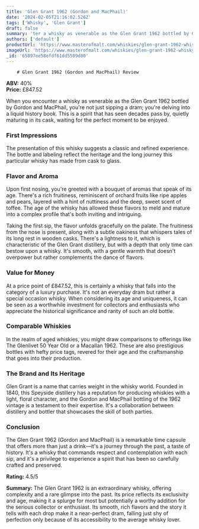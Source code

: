 ```yaml
---
title: 'Glen Grant 1962 (Gordon and MacPhail)'
date: '2024-02-05T21:16:02.526Z'
tags: ['Whisky', 'Glen Grant']
draft: false
summary: 'ter a whisky as venerable as the Glen Grant 1962 bottled by Gordon and MacPhail, you re not just sipping a dram; you re delving in...'
authors: ['default']
productUrl: 'https://www.masterofmalt.com/whiskies/glen-grant-1962-whisky/'
imageUrl: 'https://www.masterofmalt.com/whiskies/glen-grant-1962-whisky.jpg'
_id: '65897ee58efdf61dd5509d80'
---
```


        # Glen Grant 1962 (Gordon and MacPhail) Review

**ABV:** 40%  
**Price:** £847.52

When you encounter a whisky as venerable as the Glen Grant 1962 bottled by Gordon and MacPhail, you're not just sipping a dram; you're delving into a liquid history book. This is a spirit that has seen decades pass by, quietly maturing in its cask, waiting for the perfect moment to be enjoyed.

### First Impressions

The presentation of this whisky suggests a classic and refined experience. The bottle and labeling reflect the heritage and the long journey this particular whisky has made from cask to glass.

### Flavor and Aroma

Upon first nosing, you're greeted with a bouquet of aromas that speak of its age. There's a rich fruitiness, reminiscent of orchard fruits like ripe apples and pears, layered with a hint of nuttiness and the deep, sweet scent of toffee. The age of the whisky has allowed these flavors to meld and mature into a complex profile that's both inviting and intriguing.

Taking the first sip, the flavor unfolds gracefully on the palate. The fruitiness from the nose is present, along with a subtle oakiness that whispers tales of its long rest in wooden casks. There's a lightness to it, which is characteristic of the Glen Grant distillery, but with a depth that only time can bestow upon a whisky. It's smooth, with a gentle warmth that doesn't overpower but rather complements the dance of flavors.

### Value for Money

At a price point of £847.52, this is certainly a whisky that falls into the category of a luxury purchase. It's not an everyday dram but rather a special occasion whisky. When considering its age and uniqueness, it can be seen as a worthwhile investment for collectors and enthusiasts who appreciate the historical significance and rarity of such an old bottle.

### Comparable Whiskies

In the realm of aged whiskies, you might draw comparisons to offerings like The Glenlivet 50 Year Old or a Macallan 1962. These are also prestigious bottles with hefty price tags, revered for their age and the craftsmanship that goes into their production.

### The Brand and Its Heritage

Glen Grant is a name that carries weight in the whisky world. Founded in 1840, this Speyside distillery has a reputation for producing whiskies with a light, floral character, and the Gordon and MacPhail bottling of the 1962 vintage is a testament to their expertise. It's a collaboration between distillery and bottler that showcases the skill of both parties.

### Conclusion

The Glen Grant 1962 (Gordon and MacPhail) is a remarkable time capsule that offers more than just a drink—it's a journey through the past, a taste of history. It's a whisky that commands respect and contemplation with each sip, and it's a privilege to experience a spirit that has been so carefully crafted and preserved.

**Rating:** 4.5/5

**Summary:** The Glen Grant 1962 is an extraordinary whisky, offering complexity and a rare glimpse into the past. Its price reflects its exclusivity and age, making it a splurge for most but potentially a worthy addition for the serious collector or enthusiast. Its smooth, rich flavors and the story it tells with each drop make it a near-perfect dram, falling just shy of perfection only because of its accessibility to the average whisky lover.
